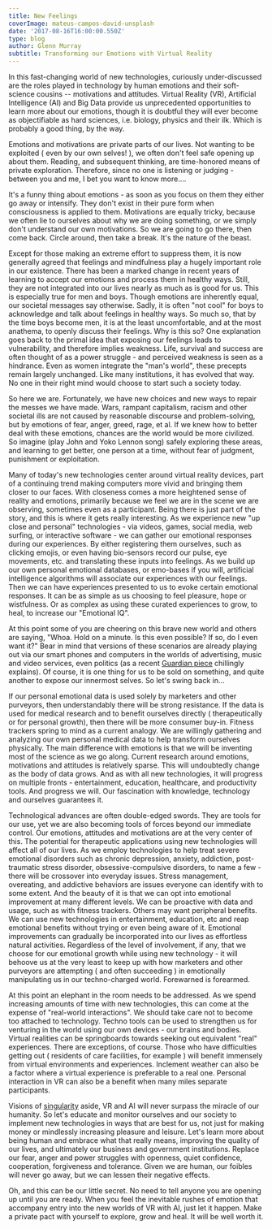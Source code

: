 ---
title: New Feelings 
coverImage: mateus-campos-david-unsplash
date: '2017-08-16T16:00:00.550Z'
type: blog
author: Glenn Murray
subtitle: Transforming our Emotions with Virtual Reality
---
In this fast-changing world of new technologies, curiously under-discussed are the roles played in technology by human emotions and their soft-science cousins -- motivations and attitudes. Virtual Reality (VR), Artificial Intelligence (AI) and Big Data provide us unprecedented opportunities to learn more about our emotions, though it is doubtful they will ever become as objectifiable as hard sciences, i.e. biology, physics and their ilk. Which is probably a good thing, by the way.

Emotions and motivations are private parts of our lives. Not wanting to be exploited ( even by our own selves! ), we often don't feel safe opening up about them. Reading, and subsequent thinking, are time-honored means of private exploration. Therefore, since no one is listening or judging - between you and me, I bet you want to know more....

It's a funny thing about emotions - as soon as you focus on them they either go away or intensify. They don't exist in their pure form when consciousness is applied to them. Motivations are equally tricky, because we often lie to ourselves about why we are doing something, or we simply don't understand our own motivations. So we are going to go there, then come back. Circle around, then take a break. It's the nature of the beast.

Except for those making an extreme effort to suppress them, it is now generally agreed that feelings and mindfulness play a hugely important role in our existence. There has been a marked change in recent years of learning to accept our emotions and process them in healthy ways. Still, they are not integrated into our lives nearly as much as is good for us. This is especially true for men and boys. Though emotions are inherently equal, our societal messages say otherwise. Sadly, it is often "not cool" for boys to acknowledge and talk about feelings in healthy ways. So much so, that by the time boys become men, it is at the least uncomfortable, and at the most anathema, to openly discuss their feelings. Why is this so? One explanation goes back to the primal idea that exposing our feelings leads to vulnerability, and therefore implies weakness. Life, survival and success are often thought of as a power struggle - and perceived weakness is seen as a hindrance. Even as women integrate the "man's world", these precepts remain largely unchanged. Like many institutions, it has evolved that way. No one in their right mind would choose to start such a society today.

So here we are. Fortunately, we have new choices and new ways to repair the messes we have made. Wars, rampant capitalism, racism and other societal ills are not caused by reasonable discourse and problem-solving, but by emotions of fear, anger, greed, rage, et al. If we knew how to better deal with these emotions, chances are the world would be more civilized. So imagine (play John and Yoko Lennon song) safely exploring these areas, and learning to get better, one person at a time, without fear of judgment, punishment or exploitation.

Many of today's new technologies center around virtual reality devices, part of a continuing trend making computers more vivid and bringing them closer to our faces. With closeness comes a more heightened sense of reality and emotions, primarily because we feel we are in the scene we are observing, sometimes even as a participant. Being there is just part of the story, and this is where it gets really interesting. As we experience new "up close and personal" technologies - via videos, games, social media, web surfing, or interactive software - we can gather our emotional responses during our experiences. By either registering them ourselves, such as clicking emojis, or even having bio-sensors record our pulse, eye movements, etc. and translating these inputs into feelings. As we build up our own personal emotional databases, or emo-bases if you will, artificial intelligence algorithms will associate our experiences with our feelings. Then we can have experiences presented to us to evoke certain emotional responses. It can be as simple as us choosing to feel pleasure, hope or wistfulness. Or as complex as using these curated experiences to grow, to heal, to increase our "Emotional IQ".

At this point some of you are cheering on this brave new world and others are saying, "Whoa. Hold on a minute. Is this even possible? If so, do I even want it?" Bear in mind that versions of these scenarios are already playing out via our smart phones and computers in the worlds of advertising, music and video services, even politics (as a recent <a href="https://www.theguardian.com/technology/2017/may/07/the-great-british-brexit-robbery-hijacked-democracy">Guardian piece</a> chillingly explains). Of course, it is one thing for us to be sold on something, and quite another to expose our innermost selves. So let's swing back in...

If our personal emotional data is used solely by marketers and other purveyors, then understandably there will be strong resistance. If the data is used for medical research and to benefit ourselves directly ( therapeutically or for personal growth), then there will be more consumer buy-in. Fitness trackers spring to mind as a current analogy. We are willingly gathering and analyzing our own personal medical data to help transform ourselves physically. The main difference with emotions is that we will be inventing most of the science as we go along. Current research around emotions, motivations and attitudes is relatively sparse. This will undoubtedly change as the body of data grows. And as with all new technologies, it will progress on multiple fronts - entertainment, education, healthcare, and productivity tools. And progress we will. Our fascination with knowledge, technology and ourselves guarantees it.

Technological advances are often double-edged swords. They are tools for our use, yet we are also becoming tools of forces beyond our immediate control. Our emotions, attitudes and motivations are at the very center of this. The potential for therapeutic applications using new technologies will affect all of our lives. As we employ technologies to help treat severe emotional disorders such as chronic depression, anxiety, addiction, post-traumatic stress disorder, obsessive-compulsive disorders, to name a few - there will be crossover into everyday issues. Stress management, overeating, and addictive behaviors are issues everyone can identify with to some extent. And the beauty of it is that we can opt into emotional improvement at many different levels. We can be proactive with data and usage, such as with fitness trackers. Others may want peripheral benefits. We can use new technologies in entertainment, education, etc and reap emotional benefits without trying or even being aware of it. Emotional improvements can gradually be incorporated into our lives as effortless natural activities. Regardless of the level of involvement, if any, that we choose for our emotional growth while using new technology - it will behoove us at the very least to keep up with how marketers and other purveyors are attempting ( and often succeeding ) in emotionally manipulating us in our techno-charged world. Forewarned is forearmed.

At this point an elephant in the room needs to be addressed. As we spend increasing amounts of time with new technologies, this can come at the expense of "real-world interactions". We should take care not to become too attached to technology. Techno tools can be used to strengthen us for venturing in the world using our own devices - our brains and bodies. Virtual realities can be springboards towards seeking out equivalent "real" experiences. There are exceptions, of course. Those who have difficulties getting out ( residents of care facilities, for example ) will benefit immensely from virtual environments and experiences. Inclement weather can also be a factor where a virtual experience is preferable to a real one. Personal interaction in VR can also be a benefit when many miles separate participants.

Visions of <a href="https://en.wikipedia.org/wiki/Technological_singularity">singularity</a> aside, VR and AI will never surpass the miracle of our humanity. So let's educate and monitor ourselves and our society to implement new technologies in ways that are best for us, not just for making money or mindlessly increasing pleasure and leisure. Let's learn more about being human and embrace what that really means, improving the quality of our lives, and ultimately our business and government institutions. Replace our fear, anger and power struggles with openness, quiet confidence, cooperation, forgiveness and tolerance. Given we are human, our foibles will never go away, but we can lessen their negative effects.

Oh, and this can be our little secret. No need to tell anyone you are opening up until you are ready. When you feel the inevitable rushes of emotion that accompany entry into the new worlds of VR with AI, just let it happen. Make a private pact with yourself to explore, grow and heal. It will be well worth it.